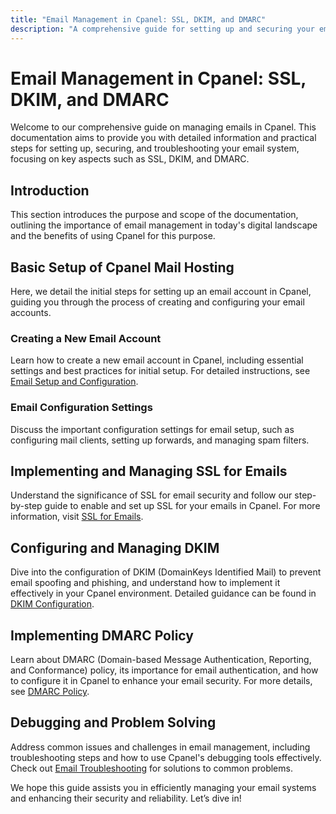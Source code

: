 ```yaml
---
title: "Email Management in Cpanel: SSL, DKIM, and DMARC"
description: "A comprehensive guide for setting up and securing your emails in Cpanel."
---
```


# Email Management in Cpanel: SSL, DKIM, and DMARC

Welcome to our comprehensive guide on managing emails in Cpanel. This documentation aims to provide you with detailed information and practical steps for setting up, securing, and troubleshooting your email system, focusing on key aspects such as SSL, DKIM, and DMARC.


## <span id="introduction">Introduction</span>

This section introduces the purpose and scope of the documentation, outlining the importance of email management in today's digital landscape and the benefits of using Cpanel for this purpose.

## <span id="basic-setup">Basic Setup of Cpanel Mail Hosting</span>

Here, we detail the initial steps for setting up an email account in Cpanel, guiding you through the process of creating and configuring your email accounts.

### <span id="create-email">Creating a New Email Account</span>

Learn how to create a new email account in Cpanel, including essential settings and best practices for initial setup. For detailed instructions, see [Email Setup and Configuration](/mail/email-setup).

### <span id="email-settings">Email Configuration Settings</span>

Discuss the important configuration settings for email setup, such as configuring mail clients, setting up forwards, and managing spam filters.

## <span id="implementing-ssl">Implementing and Managing SSL for Emails</span>

Understand the significance of SSL for email security and follow our step-by-step guide to enable and set up SSL for your emails in Cpanel. For more information, visit [SSL for Emails](/mail/ssl).

## <span id="configuring-dkim">Configuring and Managing DKIM</span>

Dive into the configuration of DKIM (DomainKeys Identified Mail) to prevent email spoofing and phishing, and understand how to implement it effectively in your Cpanel environment. Detailed guidance can be found in [DKIM Configuration](/mail/configure-dkim).

## <span id="implementing-dmarc">Implementing DMARC Policy</span>

Learn about DMARC (Domain-based Message Authentication, Reporting, and Conformance) policy, its importance for email authentication, and how to configure it in Cpanel to enhance your email security. For more details, see [DMARC Policy](/mail/dmarc).

## <span id="debugging">Debugging and Problem Solving</span>

Address common issues and challenges in email management, including troubleshooting steps and how to use Cpanel's debugging tools effectively. Check out [Email Troubleshooting](/mail/email-troubleshooting) for solutions to common problems.

We hope this guide assists you in efficiently managing your email systems and enhancing their security and reliability. Let’s dive in!
